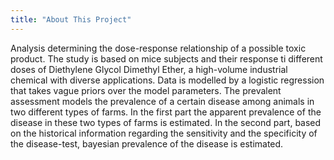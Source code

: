 ```yaml
---
title: "About This Project"
---
```


Analysis determining the dose-response relationship of a possible toxic product. The study is based on mice subjects and their response ti different doses of Diethylene Glycol Dimethyl Ether, a high-volume industrial chemical with diverse applications. Data is modelled by a logistic regression that takes vague priors over the model parameters. The prevalent assessment models the prevalence of a certain disease among animals in two different types of farms. In the first part the apparent prevalence of the disease in these two types of farms is estimated. In the second part, based on the historical information regarding the sensitivity and the specificity of the disease-test, bayesian prevalence of the disease is estimated.

